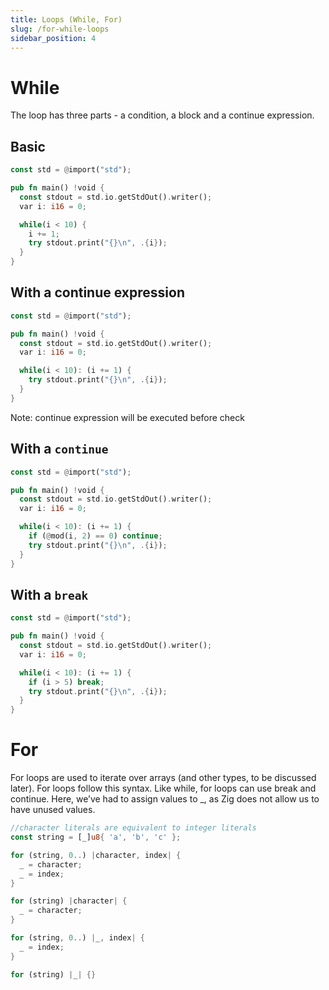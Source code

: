 ```yaml
---
title: Loops (While, For)
slug: /for-while-loops
sidebar_position: 4
---
```


# While

The loop has three parts - a condition, a block and a continue expression.

## Basic

```rust
const std = @import("std");

pub fn main() !void {
  const stdout = std.io.getStdOut().writer();
  var i: i16 = 0;

  while(i < 10) {
    i += 1;
    try stdout.print("{}\n", .{i});
  }
}
```

## With a continue expression

```rust
const std = @import("std");

pub fn main() !void {
  const stdout = std.io.getStdOut().writer();
  var i: i16 = 0;

  while(i < 10): (i += 1) {
    try stdout.print("{}\n", .{i});
  }
}
```

Note: continue expression will be executed before check

## With a `continue`

```rust
const std = @import("std");

pub fn main() !void {
  const stdout = std.io.getStdOut().writer();
  var i: i16 = 0;

  while(i < 10): (i += 1) {
    if (@mod(i, 2) == 0) continue;
    try stdout.print("{}\n", .{i});
  }
}
```

## With a `break`

```rust
const std = @import("std");

pub fn main() !void {
  const stdout = std.io.getStdOut().writer();
  var i: i16 = 0;

  while(i < 10): (i += 1) {
    if (i > 5) break;
    try stdout.print("{}\n", .{i});
  }
}
```

# For

For loops are used to iterate over arrays (and other types, to be discussed later). For loops follow this syntax. Like while, for loops can use break and continue. Here, we’ve had to assign values to _, as Zig does not allow us to have unused values.

```rust
//character literals are equivalent to integer literals
const string = [_]u8{ 'a', 'b', 'c' };

for (string, 0..) |character, index| {
  _ = character;
  _ = index;
}

for (string) |character| {
  _ = character;
}

for (string, 0..) |_, index| {
  _ = index;
}

for (string) |_| {}
```